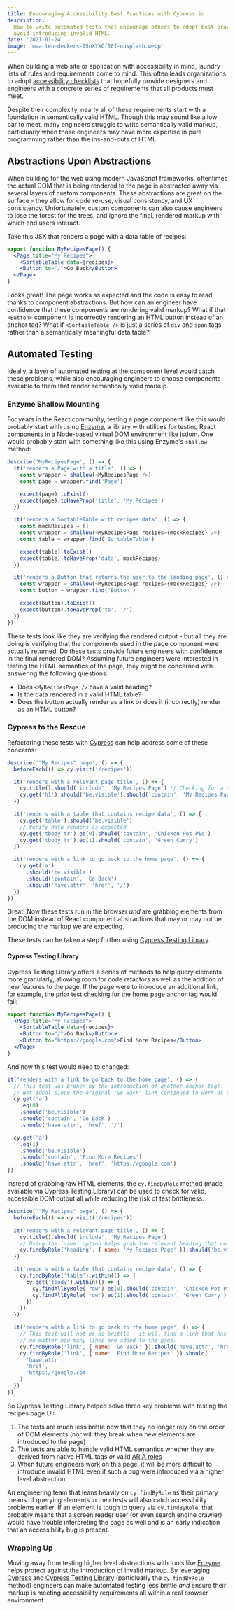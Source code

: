 ```yaml
---
title: Encouraging Accessibility Best Practices with Cypress.io
description:
  How to write automated tests that encourage others to adopt best practices and
  avoid introducing invalid HTML.
date: '2021-01-24'
image: 'maarten-deckers-T5nXYXCf50I-unsplash.webp'
---
```


When building a web site or application with accessibility in mind, laundry
lists of rules and requirements come to mind. This often leads organizations to
adopt [accessibility checklists](http://accessibility.voxmedia.com/) that
hopefully provide designers and engineers with a concrete series of requirements
that all products must meet.

Despite their complexity, nearly all of these requirements start with a
foundation in semantically valid HTML. Though this may sound like a low bar to
meet, many engineers struggle to write semantically valid markup, particluarly
when those engineers may have more expertise in pure programming rather than the
ins-and-outs of HTML.

## Abstractions Upon Abstractions

When building for the web using modern JavaScript frameworks, oftentimes the
actual DOM that is being rendered to the page is abstracted away via several
layers of custom components. These abstractions are great on the surface - they
allow for code re-use, visual consistency, and UX consistency. Unfortunately,
custom components can also cause engineers to lose the forest for the trees, and
ignore the final, rendered markup with which end users interact.

Take this JSX that renders a page with a data table of recipes:

```jsx
export function MyRecipesPage() {
  <Page title="My Recipes">
    <SortableTable data={recipes}>
    <Button to="/">Go Back</Button>
  </Page>
}
```

Looks great! The page works as expected and the code is easy to read thanks to
component abstractions. But how can an engineer have confidence that these
components are rendering valid markup? What if that `<Button>` component is
incorrectly rendering an HTML button instead of an anchor tag? What if
`<SortableTable />` is just a series of `div` and `span` tags rather than a
semantically meaningful data table?

## Automated Testing

Ideally, a layer of automated testing at the component level would catch these
problems, while also encouraging engineers to choose components available to
them that render semantically valid markup.

### Enzyme Shallow Mounting

For years in the React community, testing a page component like this would
probably start with using [Enzyme](https://enzymejs.github.io/enzyme/), a
library with utilities for testing React components in a Node-based virtual DOM
environment like [jsdom](https://github.com/jsdom/jsdom#readme). One would
probably start with something like this using Enzyme's `shallow` method:

```js
describe('MyRecipesPage', () => {
  it('renders a Page with a title', () => {
    const wrapper = shallow(<MyRecipesPage />)
    const page = wrapper.find('Page')

    expect(page).toExist()
    expect(page).toHaveProp('title', 'My Recipes')
  })

  it('renders a SortableTable with recipes data', () => {
    const mockRecipes = []
    const wrapper = shallow(<MyRecipesPage recipes={mockRecipes} />)
    const table = wrapper.find('SortableTable')

    expect(table).toExist()
    expect(table).toHaveProp('data', mockRecipes)
  })

  it('renders a Button that returns the user to the landing page', () => {
    const wrapper = shallow(<MyRecipesPage recipes={mockRecipes} />)
    const button = wrapper.find('Button')

    expect(button).toExist()
    expect(button).toHaveProp('to', '/')
  })
})
```

These tests look like they are verifying the rendered output - but all they are
doing is verifying that the components used in the page component were actually
returned. Do these tests provide future engineers with confidence in the final
rendered DOM? Assuming future engineers were interested in testing the HTML
semantics of the page, they might be concerned with answering the following
questions:

- Does `<MyRecipesPage />` have a valid heading?
- Is the data rendered in a valid HTML table?
- Does the button actually render as a link or does it (incorrectly) render as
  an HTML button?

### Cypress to the Rescue

Refactoring these tests with [Cypress](https://cypress.io) can help address some
of these concerns:

```js
describe('"My Recipes" page', () => {
  beforeEach(() => cy.visit('/recipes'))

  it('renders with a relevant page title', () => {
    cy.title().should('include', 'My Recipes Page') // Checking for a unique <title />
    cy.get('h1').should('be.visible').should('contain', 'My Recipes Page')
  })

  it('renders with a table that contains recipe data', () => {
    cy.get('table').should('be.visible')
    // Verify data renders as expected
    cy.get('tbody tr').eq(0).should('contain', 'Chicken Pot Pie')
    cy.get('tbody tr').eq(1).should('contain', 'Green Curry')
  })

  it('renders with a link to go back to the home page', () => {
    cy.get('a')
      .should('be.visible')
      .should('contain', 'Go Back')
      .should('have.attr', 'href', '/')
  })
})
```

Great! Now these tests run in the browser _and_ are grabbing elements from the
DOM instead of React component abstractions that may or may not be producing the
markup we are expecting.

These tests can be taken a step further using
[Cypress Testing Library](https://www.npmjs.com/package/@testing-library/cypress).

#### Cypress Testing Library

Cypress Testing Library offers a series of methods to help query elements more
granularly, allowing room for code refactors as well as the addition of new
features to the page. If the page were to introduce an additional link, for
example, the prior test checking for the home page anchor tag would fail:

```jsx
export function MyRecipesPage() {
  <Page title="My Recipes">
    <SortableTable data={recipes}>
    <Button to="/">Go Back</Button>
    <Button to="https://google.com">Find More Recipes</Button>
  </Page>
}
```

And now this test would need to changed:

```js
it('renders with a link to go back to the home page', () => {
  // This test was broken by the introduction of another anchor tag!
  // Not ideal since the original "Go Back" link continued to work as expected.
  cy.get('a')
    .eq(0)
    .should('be.visible')
    .should('contain', 'Go Back')
    .should('have.attr', 'href', '/')

  cy.get('a')
    .eq(1)
    .should('be.visible')
    .should('contain', 'Find More Recipes')
    .should('have.attr', 'href', 'https://google.com')
})
```

Instead of grabbing raw HTML elements, the `cy.findByRole` method (made
available via Cypress Testing Library) can be used to check for valid,
accessible DOM output all while reducing the risk of test brittleness:

```js
describe('"My Recipes" page', () => {
  beforeEach(() => cy.visit('/recipes'))

  it('renders with a relevant page title', () => {
    cy.title().should('include', 'My Recipes Page')
    // Using the `name` option helps grab the relevant heading that contains the content we are looking for
    cy.findByRole('heading', { name: 'My Recipes Page' }).should('be.visible')
  })

  it('renders with a table that contains recipe data', () => {
    cy.findByRole('table').within(() => {
      cy.get('tbody').within(() => {
        cy.findAllByRole('row').eq(0).should('contain', 'Chicken Pot Pie')
        cy.findAllByRole('row').eq(1).should('contain', 'Green Curry')
      })
    })
  })

  it('renders with a link to go back to the home page', () => {
    // This test will not be as brittle - it will find a link that has this content
    // no matter how many links are added to the page.
    cy.findByRole('link', { name: 'Go Back' }).should('have.attr', 'href', '/')
    cy.findByRole('link', { name: 'Find More Recipes' }).should(
      'have.attr',
      'href',
      'https://google.com'
    )
  })
})
```

So Cypress Testing Library helped solve three key problems with testing the
recipes page UI:

1. The tests are much less brittle now that they no longer rely on the order of
   DOM elements (nor will they break when new elements are introduced to the
   page)
2. The tests are able to handle valid HTML semantics whether they are derived
   from native HTML tags _or_ valid
   [ARIA roles](https://developer.mozilla.org/en-US/docs/Web/Accessibility/ARIA/ARIA_Techniques)
3. When future engineers work on this page, it will be more difficult to
   introduce invalid HTML even if such a bug were introduced via a higher level
   abstraction

An engineering team that leans heavily on `cy.findByRole` as their primary means
of querying elements in their tests will also catch accessibility problems
earlier. If an element is tough to query via `cy.findByRole`, that probably
means that a screen reader user (or even search engine crawler) would have
trouble interpreting the page as well and is an early indication that an
accessibility bug is present.

### Wrapping Up

Moving away from testing higher level abstractions with tools like
[Enzyme](https://enzymejs.github.io/enzyme/) helps protect against the
introduction of invalid markup. By leveraging [Cypress](https://cypress.io) and
[Cypress Testing Library](https://github.com/testing-library/cypress-testing-library)
(particluarly the `cy.findByRole` method) engineers can make automated testing
less brittle _and_ ensure their markup is meeting accessibility requirements all
within a real browser environment.
